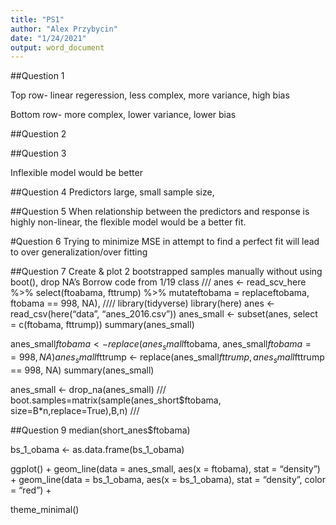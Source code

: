 ```yaml
---
title: "PS1"
author: "Alex Przybycin"
date: "1/24/2021"
output: word_document
---
```


##Question 1

Top row- linear regeression, less complex, more variance, high bias

Bottom row- more complex, lower variance, lower bias

##Question 2


##Question 3

Inflexible model would be better 

##Question 4
Predictors large, small sample size, 

##Question 5
When relationship between the predictors and response is highly non-linear, the flexible model would be a better fit. 

#Question 6
Trying to minimize MSE in attempt to find a perfect fit will lead to over generalization/over fitting

##Question 7
Create & plot 2 bootstrapped samples manually without using boot(), drop NA's 
Borrow code from 1/19 class 
///
anes <- read_scv_here %>%
select(ftoabama, fttrump) %>%
mutateftobama = replaceftobama, ftobama == 998, NA), 
////
library(tidyverse)
library(here)
anes <- read_csv(here("data", "anes_2016.csv"))
anes_small <- subset(anes, select = c(ftobama, fttrump))
summary(anes_small)

anes_small$ftobama <- replace(anes_small$ftobama, anes_small$ftobama == 998, NA)
anes_small$fttrump <- replace(anes_small$fttrump, anes_small$fttrump == 998, NA)
summary(anes_small)

anes_small <- drop_na(anes_small)
///
boot.samples=matrix(sample(anes_short$ftobama, size=B*n,replace=True),B,n)
///


##Question 9
median(short_anes$ftobama)

bs_1_obama <- as.data.frame(bs_1_obama)

ggplot() +
  geom_line(data = anes_small, aes(x = ftobama), stat = "density") +
  geom_line(data = bs_1_obama, aes(x = bs_1_obama), stat = "density", color = "red") + 

  theme_minimal()
